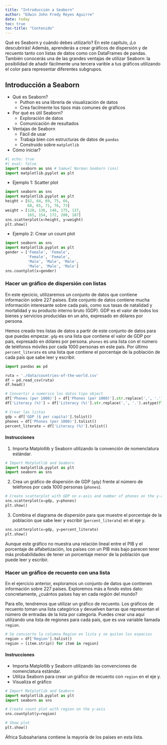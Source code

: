 ```yaml
---
title: "Introducción a Seaborn"
author: "Edwin John Fredy Reyes Aguirre"
date: today
toc: true
toc-title: "Contenido"
---
```


Qué es Seaborn y cuándo debes utilizarlo? En este capítulo, ¡Lo descubrirás! Además, aprenderás a crear gráficos de dispersión y de recuento tanto con listas de datos como con DataFrames de pandas. También conocerás una de las grandes ventajas de utilizar Seaborn: la posibilidad de añadir fácilmente una tercera varible a tus gráficos utilizando el color para representar diferentes subgrupos.

## Introducción a Seaborn

- Qué es Seaborn?
    - Puthon es una librería de visualización de datos
    - Crea facilmente los tipos más comunes de gráficos

- Por qué es útil Seaborn?
    - Exploración de datos
    - Comunicación de resultados

- Ventajas de Seaborn
    - Fácil de usar
    - Trabaja bien con estructuras de datos de `pandas`
    - Construído sobre `matplotlib`

- Cómo iniciar?

```python
#| echo: true
#| eval: false
import seaborn as sns # Samuel Norman Seaborn (sns)
import matplotlib.pyplot as plt
```

- Ejemplo 1: Scatter plot

```python
import seaborn as sns
import matplotlib.pyplot as plt
height = [62, 64, 69, 75, 66,
          68, 65, 71, 76, 73]
weight = [120, 136, 148, 175, 137,
          165, 154, 172, 200, 187]
sns.scatterplot(x=height, y=weight)
plt.show()
```

- Ejemplo 2: Crear un count plot

```python
import seaborn as sns
import matplotlib.pyplot as plt
gender = ['Female', 'Female',
          'Female', 'Female',
          'Male', 'Male', 'Male',
          'Male', 'Male', 'Male']
sns.countplot(x=gender)
```

### Hacer un gráfico de dispersión con listas

En este ejecicio, utilizaremos un conjunto de datos que contiene información sobre 227 países. Este conjunto de datos contiene mucha información interesante sobre cada país, como sus tasas de natalidad y mortalidad y su producto interno bruto (GDP). GDP es el valor de todos los bienes y servicios producidas en un año, expresado en dólares por persona.

Hemos creado tres listas de datos a partir de este conjunto de datos para que puedas empezar. `gdp` es una lista que contiene el valor de GDP por país, expresado en dólares por persona. `phones` es una lista con el número de teléfonos móviles por cada 1000 personas en este país. Por último `percent_literate` es una lista que contiene el porcentaje de la población de cada país que sabe leer y escribir.

```python
import pandas as pd

ruta = './data/countries-of-the-world.csv'
df = pd.read_csv(ruta)
df.head()
```

```python
# Convertir a numerico los datos tipo object
df['Phones (per 1000)'] = df['Phones (per 1000)'].str.replace(',', '.').astype(float)
df['Literacy (%)'] = df['Literacy (%)'].str.replace(',', '.').astype(float)

# Crear las listas
gdp = df['GDP ($ per capita)'].tolist()
phones = df['Phones (per 1000)'].tolist()
percent_literate = df['Literacy (%)'].tolist()
```


#### Instrucciones

1. Importa Matplotlib y Seaborn utilizando la convención de nomenclatura estándar.

```python
# Import Matplotlib and Seaborn
import matplotlib.pyplot as plt
import seaborn as sns
```

2. Crea un gráfico de dispersión de GDP (`gdp`) frente al número de teléfonos por cada 1000 personas (`phones`).

```python
# Create scatterplot with GDP on x-axis and number of phones on the y-axis
sns.scatterplot(x=gdp, y=phones)
plt.show()
```

3. Combina el diagrama de dispersión para que muestre el porcentaje de la población que sabe leer y escribir (`percent_literate`) en el eje y.

```python
sns.scatterplot(x=gdp, y=percent_literate)
plt.show()
```
Aunque este gráfico no muestra una relación lineal entre el PIB y el porcentaje de alfabetización, los países con un PIB más bajo parecen tener más probabilidades de tener un porcentaje menor de la población que puede leer y escribir.


### Hacer un gráfico de recuento con una lista

En el ejercicio anterior, exploramos un conjunto de datos que contienen información sobre 227 países. Exploremos más a fondo estos dato: concretamente, ¿cuántos países hay en cada región del mundo?

Para ello, tendremos que utilizar un gráfico de recuento. Los gráficos de recuento toman una lista categórica y devuelven barras que representan el número de entradas de la lista por categoría. Puedes crear una aquí utilizando una lista de regiones para cada país, que es uva variable llamada `region`.


```python
# Se convierte la columna Region en lista y se quitan los espacios
region = df['Region'].tolist()
region = [item.strip() for item in region]
```

#### Instrucciones

- Importa Matplotlib y Seaborn utilizando las convenciones de nomenclatura estándar.
- Utiliza Seaborn para crear un gráfico de recuento con `region` en el eje y.
- Visualiza el gráfico

```python
# Import Matplotlib and Seaborn
import matplotlib.pyplot as plt
import seaborn as sns

# Create count plot with region on the y-axis
sns.countplot(y=region)

# Show plot
plt.show()
```

África Subsahariana contiene la mayoría de los países en esta lista.